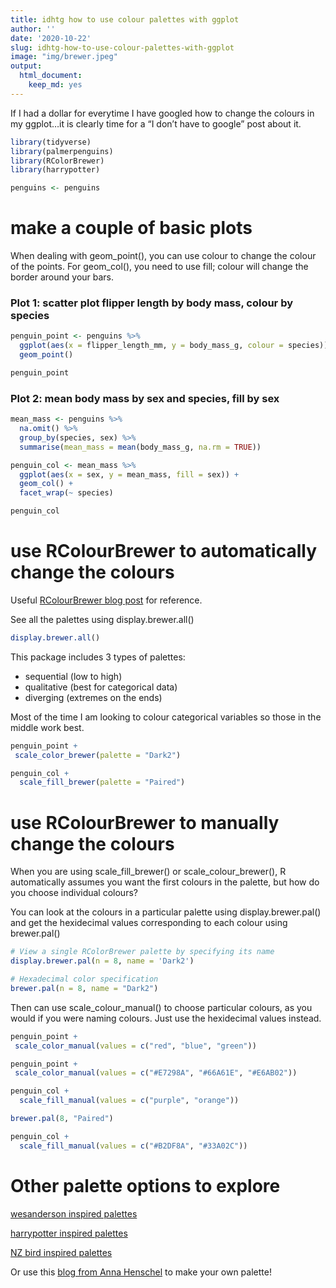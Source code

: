 ```yaml
---
title: idhtg how to use colour palettes with ggplot
author: ''
date: '2020-10-22'
slug: idhtg-how-to-use-colour-palettes-with-ggplot
image: "img/brewer.jpeg"
output:
  html_document:
    keep_md: yes
---
```


If I had a dollar for everytime I have googled how to change the colours in my ggplot...it is clearly time for a "I don't have to google" post about it. 


```r
library(tidyverse)
library(palmerpenguins)
library(RColorBrewer)
library(harrypotter)

penguins <- penguins
```

# make a couple of basic plots

When dealing with geom_point(), you can use colour to change the colour of the points. For geom_col(), you need to use fill; colour will change the border around your bars. 

### Plot 1: scatter plot flipper length by body mass, colour by species
```r
penguin_point <- penguins %>%
  ggplot(aes(x = flipper_length_mm, y = body_mass_g, colour = species)) +
  geom_point()

penguin_point
```


### Plot 2: mean body mass by sex and species, fill by sex 

```r
mean_mass <- penguins %>%
  na.omit() %>%
  group_by(species, sex) %>% 
  summarise(mean_mass = mean(body_mass_g, na.rm = TRUE)) 

penguin_col <- mean_mass %>%
  ggplot(aes(x = sex, y = mean_mass, fill = sex)) +
  geom_col() +
  facet_wrap(~ species) 

penguin_col 

```


# use RColourBrewer to automatically change the colours

Useful [RColourBrewer blog post](https://www.datanovia.com/en/blog/the-a-z-of-rcolorbrewer-palette/#:~:text=RColorBrewer%20is%20an%20R%20package,and%20in%20R%20base%20plots.) for reference.

See all the palettes using display.brewer.all()

```r
display.brewer.all()
```


This package includes 3 types of palettes: 

- sequential (low to high)
- qualitative (best for categorical data)
- diverging (extremes on the ends)


Most of the time I am looking to colour categorical variables so those in the middle work best.

```r
penguin_point +
 scale_color_brewer(palette = "Dark2")
```

```r
penguin_col +
  scale_fill_brewer(palette = "Paired")
```

# use RColourBrewer to manually change the colours

When you are using scale_fill_brewer() or scale_colour_brewer(), R automatically assumes you want the first colours in the palette, but how do you choose individual colours?

You can look at the colours in a particular palette using display.brewer.pal() and get the hexidecimal values corresponding to each colour using brewer.pal()

```r
# View a single RColorBrewer palette by specifying its name
display.brewer.pal(n = 8, name = 'Dark2')

# Hexadecimal color specification 
brewer.pal(n = 8, name = "Dark2")
```

Then can use scale_colour_manual() to choose particular colours, as you would if you were naming colours. Just use the hexidecimal values instead. 

 
```r
penguin_point +
 scale_color_manual(values = c("red", "blue", "green"))
```
 

```r
penguin_point +
 scale_color_manual(values = c("#E7298A", "#66A61E", "#E6AB02"))
```


```r
penguin_col +
  scale_fill_manual(values = c("purple", "orange"))
```

```r
brewer.pal(8, "Paired")

penguin_col +
  scale_fill_manual(values = c("#B2DF8A", "#33A02C"))
```



# Other palette options to explore

[wesanderson inspired palettes](https://github.com/karthik/wesanderson)

[harrypotter inspired palettes](https://github.com/aljrico/harrypotter)

[NZ bird inspired palettes](https://g-thomson.github.io/Manu/)

Or use this [blog from Anna Henschel](https://github.com/annahensch/R-tutorials/blob/master/ggplot-on-fire.md) to make your own palette!


